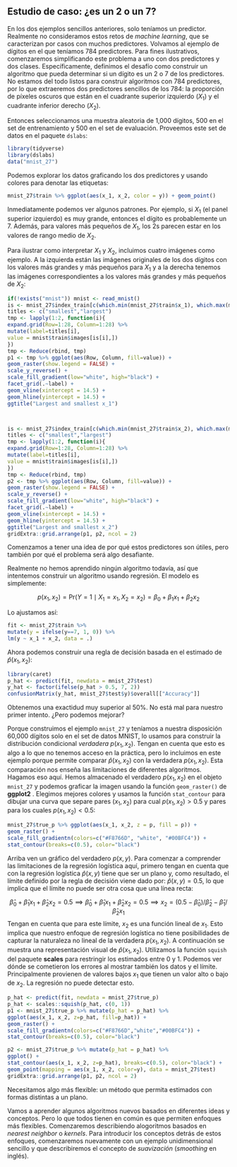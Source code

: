 ## Estudio de caso: ¿es un 2 o un 7? {#two-or-seven}

En los dos ejemplos sencillos anteriores, solo teníamos un predictor. Realmente no consideramos estos retos de _machine learning_, que se caracterizan por casos con muchos predictores. Volvamos al ejemplo de dígitos en el que teníamos 784 predictores. Para fines ilustrativos, comenzaremos simplificando este problema a uno con dos predictores y dos clases. Específicamente, definimos el desafío como construir un algoritmo que pueda determinar si un dígito es un 2 o 7 de los predictores. No estamos del todo listos para construir algoritmos con 784 predictores, por lo que extraeremos dos predictores sencillos de los 784: la proporción de píxeles oscuros que están en el cuadrante superior izquierdo ($X_1$) y el cuadrante inferior derecho ($X_2$).

Entonces seleccionamos una muestra aleatoria de 1,000 dígitos, 500 en el set de entrenamiento y 500 en el set de evaluación. Proveemos este set de datos en el paquete `dslabs`:

```r
library(tidyverse)
library(dslabs)
data("mnist_27")
```

Podemos explorar los datos graficando los dos predictores y usando colores para denotar las etiquetas:

```r
mnist_27$train %>% ggplot(aes(x_1, x_2, color = y)) + geom_point()
```

Inmediatamente podemos ver algunos patrones. Por ejemplo, si $X_1$ (el panel superior izquierdo) es muy grande, entonces el dígito es probablemente un 7. Además, para valores más pequeños de $X_1$, los 2s parecen estar en los valores de rango medio de $X_2$.

Para ilustrar como interpretar $X_1$ y $X_2$, incluimos cuatro imágenes como ejemplo. A la izquierda están las imágenes originales de los dos dígitos con los valores más grandes y más pequeños para $X_1$ y a la derecha tenemos las imágenes correspondientes a los valores más grandes y más pequeños de $X_2$:

```r
if(!exists("mnist")) mnist <- read_mnist()
is <- mnist_27$index_train[c(which.min(mnist_27$train$x_1), which.max(mnist_27$train$x_1))]
titles <- c("smallest","largest")
tmp <- lapply(1:2, function(i){
expand.grid(Row=1:28, Column=1:28) %>%
mutate(label=titles[i],
value = mnist$train$images[is[i],])
})
tmp <- Reduce(rbind, tmp)
p1 <- tmp %>% ggplot(aes(Row, Column, fill=value)) +
geom_raster(show.legend = FALSE) +
scale_y_reverse() +
scale_fill_gradient(low="white", high="black") +
facet_grid(.~label) +
geom_vline(xintercept = 14.5) +
geom_hline(yintercept = 14.5) +
ggtitle("Largest and smallest x_1")



is <- mnist_27$index_train[c(which.min(mnist_27$train$x_2), which.max(mnist_27$train$x_2))]
titles <- c("smallest","largest")
tmp <- lapply(1:2, function(i){
expand.grid(Row=1:28, Column=1:28) %>%
mutate(label=titles[i],
value = mnist$train$images[is[i],])
})
tmp <- Reduce(rbind, tmp)
p2 <- tmp %>% ggplot(aes(Row, Column, fill=value)) +
geom_raster(show.legend = FALSE) +
scale_y_reverse() +
scale_fill_gradient(low="white", high="black") +
facet_grid(.~label) +
geom_vline(xintercept = 14.5) +
geom_hline(yintercept = 14.5) +
ggtitle("Largest and smallest x_2")
gridExtra::grid.arrange(p1, p2, ncol = 2)
```

Comenzamos a tener una idea de por qué estos predictores son útiles, pero también por qué el problema será algo desafiante.

Realmente no hemos aprendido ningún algoritmo todavía, así que intentemos construir un algoritmo usando regresión. El modelo es simplemente:

$$
p(x_1, x_2) = \mbox{Pr}(Y=1 \mid X_1=x_1 , X_2 = x_2) =
\beta_0 + \beta_1 x_1 + \beta_2 x_2
$$

Lo ajustamos así:

```r
fit <- mnist_27$train %>%
mutate(y = ifelse(y==7, 1, 0)) %>%
lm(y ~ x_1 + x_2, data = .)
```

Ahora podemos construir una regla de decisión basada en el estimado de $\hat{p}(x_1, x_2)$:

```r
library(caret)
p_hat <- predict(fit, newdata = mnist_27$test)
y_hat <- factor(ifelse(p_hat > 0.5, 7, 2))
confusionMatrix(y_hat, mnist_27$test$y)$overall[["Accuracy"]]
```

Obtenemos una exactidud muy superior al 50%. No está mal para nuestro primer intento. ¿Pero podemos mejorar?

Porque construimos el ejemplo `mnist_27` y teníamos a nuestra disposición 60,000 dígitos solo en el set de datos MNIST, lo usamos para construir la distribución condicional _verdadera_ $p(x_1, x_2)$.  Tengan en cuenta que esto es algo a lo que no tenemos acceso en la práctica, pero lo incluimos en este ejemplo porque permite comparar $\hat{p}(x_1, x_2)$ con la verdadera $p(x_1, x_2)$. Esta comparación nos enseña las limitaciones de diferentes algoritmos. Hagamos eso aquí. Hemos almacenado el verdadero $p(x_1,x_2)$ en el objeto `mnist_27` y podemos graficar la imagen usando la función `geom_raster()` de __ggplot2__ . Elegimos mejores colores y usamos la  función `stat_contour` para dibujar una curva que separe pares $(x_1,x_2)$ para cual $p(x_1,x_2) > 0.5$ y pares para los cuales $p(x_1,x_2) < 0.5$:

```r
mnist_27$true_p %>% ggplot(aes(x_1, x_2, z = p, fill = p)) +
geom_raster() +
scale_fill_gradientn(colors=c("#F8766D", "white", "#00BFC4")) +
stat_contour(breaks=c(0.5), color="black")
```

Arriba ven un gráfico del verdadero $p(x,y)$. Para comenzar a comprender las limitaciones de la regresión logística aquí, primero tengan en cuenta que con la regresión logística $\hat{p}(x,y)$ tiene que ser un plano y, como resultado, el límite definido por la regla de decisión viene dado por:
$\hat{p}(x,y) = 0.5$, lo que implica que el límite no puede ser otra cosa que una línea recta:

$$
\hat{\beta}_0 + \hat{\beta}_1 x_1 + \hat{\beta}_2 x_2 = 0.5 \implies
\hat{\beta}_0 + \hat{\beta}_1 x_1 + \hat{\beta}_2 x_2 = 0.5 \implies
x_2 = (0.5-\hat{\beta}_0)/\hat{\beta}_2 -\hat{\beta}_1/\hat{\beta}_2 x_1
$$
Tengan en cuenta que para este límite, $x_2$ es una función lineal de $x_1$. Esto implica que nuestro enfoque de regresión logística no tiene posibilidades de capturar la naturaleza no lineal de la verdadera $p(x_1,x_2)$. A continuación se muestra una representación visual de $\hat{p}(x_1, x_2)$. Utilizamos la función `squish` del paquete __scales__ para restringir los estimados entre 0 y 1. Podemos ver dónde se cometieron los errores al mostrar también los datos y el límite. Principalmente provienen de valores bajos $x_1$ que tienen un valor alto o bajo de $x_2$. La regresión no puede detectar esto.

```r
p_hat <- predict(fit, newdata = mnist_27$true_p)
p_hat <- scales::squish(p_hat, c(0, 1))
p1 <- mnist_27$true_p %>% mutate(p_hat = p_hat) %>%
ggplot(aes(x_1, x_2, z=p_hat, fill=p_hat)) +
geom_raster() +
scale_fill_gradientn(colors=c("#F8766D","white","#00BFC4")) +
stat_contour(breaks=c(0.5), color="black")

p2 <- mnist_27$true_p %>% mutate(p_hat = p_hat) %>%
ggplot() +
stat_contour(aes(x_1, x_2, z=p_hat), breaks=c(0.5), color="black") +
geom_point(mapping = aes(x_1, x_2, color=y), data = mnist_27$test)
gridExtra::grid.arrange(p1, p2, ncol = 2)
```

Necesitamos algo más flexible: un método que permita estimados con formas distintas a un plano.

Vamos a aprender algunos algoritmos nuevos basados en diferentes ideas y conceptos. Pero lo que todos tienen en común es que permiten enfoques más flexibles. Comenzaremos describiendo alogoritmos basados en _nearest neighbor_ o _kernels_. Para introducir los conceptos detrás de estos enfoques, comenzaremos nuevamente con un ejemplo unidimensional sencillo y que describiremos el concepto de _suavización_ (_smoothing_ en inglés).

